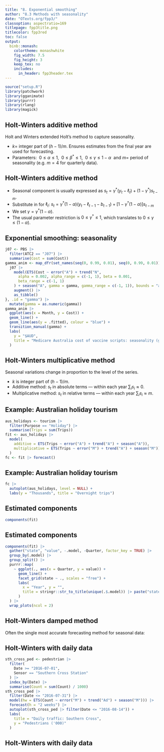 ```yaml
---
title: "8. Exponential smoothing"
author: "8.3 Methods with seasonality"
date: "OTexts.org/fpp3/"
classoption: aspectratio=169
titlepage: fpp3title.png
titlecolor: fpp3red
toc: false
output:
  binb::monash:
    colortheme: monashwhite
    fig_width: 7.5
    fig_height: 3
    keep_tex: no
    includes:
      in_header: fpp3header.tex
---
```


```r
source("setup.R")
library(patchwork)
library(gganimate)
library(purrr)
library(rlang)
library(magick)
```


## Holt-Winters additive method

Holt and Winters extended Holt's method to capture seasonality.
\begin{block}{Component form}\vspace*{-0.9cm}
\begin{align*}
\pred{y}{t+h}{t} &= \ell_{t} + hb _{t} + s_{t+h-m(k+1)} \\
\ell_{t} &= \alpha(y_{t} - s_{t-m}) + (1 - \alpha)(\ell_{t-1} + b_{t-1})\\
b_{t} &= \beta^*(\ell_{t} - \ell_{t-1}) + (1 - \beta^*)b_{t-1}\\
s_{t} &= \gamma (y_{t}-\ell_{t-1}-b_{t-1}) + (1-\gamma)s_{t-m}
\end{align*}
\end{block}\fontsize{12}{14}\sf

  * $k=$ integer part of $(h-1)/m$. Ensures estimates from the final year are used for forecasting.
  * Parameters:&nbsp; $0\le \alpha\le 1$,&nbsp; $0\le \beta^*\le 1$,&nbsp; $0\le \gamma\le 1-\alpha$&nbsp;  and $m=$  period of seasonality (e.g. $m=4$ for quarterly data).

## Holt-Winters additive method

  * Seasonal component is usually expressed as
        $s_{t} = \gamma^* (y_{t}-\ell_{t})+ (1-\gamma^*)s_{t-m}.$
  * Substitute in for $\ell_t$:
        $s_{t} = \gamma^*(1-\alpha) (y_{t}-\ell_{t-1}-b_{t-1})+ [1-\gamma^*(1-\alpha)]s_{t-m}$
  * We set $\gamma=\gamma^*(1-\alpha)$.
  * The usual parameter restriction is $0\le\gamma^*\le1$, which translates to $0\le\gamma\le(1-\alpha)$.

## Exponential smoothing: seasonality

```r
j07 <- PBS |>
  filter(ATC2 == "J07") |>
  summarise(Cost = sum(Cost))
gamma_anim <- map_dfr(set_names(seq(0, 0.99, 0.01), seq(0, 0.99, 0.01)), function(gamma) {
  j07 |>
    model(ETS(Cost ~ error("A") + trend("N",
      alpha = 0.002, alpha_range = c(-1, 1), beta = 0.001,
      beta_range = c(-1, 1)
    ) + season("A", gamma = gamma, gamma_range = c(-1, 1)), bounds = "admissible")) |>
    augment() |>
    as_tibble()
}, .id = "gamma") |>
  mutate(gamma = as.numeric(gamma))
gamma_anim |>
  ggplot(aes(x = Month, y = Cost)) +
  geom_line() +
  geom_line(aes(y = .fitted), colour = "blue") +
  transition_manual(gamma) +
  labs(
    y = "$AUD",
    title = "Medicare Australia cost of vaccine scripts: seasonality (gamma = {format(as.numeric(as.character(current_frame)), nsmall=2)})"
  )
```

## Holt-Winters multiplicative method
\fontsize{13}{13.5}\sf\vspace*{-0.1cm}

Seasonal variations change in proportion to the level of the series.

\begin{block}{Component form}\vspace*{-0.7cm}
    \begin{align*}
        \pred{y}{t+h}{t} &= (\ell_{t} + hb_{t})s_{t+h-m(k+1)} \\
        \ell_{t} &= \alpha \frac{y_{t}}{s_{t-m}} + (1 - \alpha)(\ell_{t-1} + b_{t-1})\\
        b_{t} &= \beta^*(\ell_{t}-\ell_{t-1}) + (1 - \beta^*)b_{t-1}        \\
        s_{t} &= \gamma \frac{y_{t}}{(\ell_{t-1} + b_{t-1})} + (1 - \gamma)s_{t-m}
    \end{align*}
\end{block}\vspace*{-0.2cm}\fontsize{13}{14}\sf

  * $k$ is integer part of $(h-1)/m$.
  * Additive method: $s_t$ in absolute terms --- within each year $\sum_i s_i \approx 0$.
  * Multiplicative method: $s_t$ in relative terms --- within each year $\sum_i s_i \approx m$.

## Example: Australian holiday tourism

```r
aus_holidays <- tourism |>
  filter(Purpose == "Holiday") |>
  summarise(Trips = sum(Trips))
fit <- aus_holidays |>
  model(
    additive = ETS(Trips ~ error("A") + trend("A") + season("A")),
    multiplicative = ETS(Trips ~ error("M") + trend("A") + season("M"))
  )
fc <- fit |> forecast()
```

## Example: Australian holiday tourism

```r
fc |>
  autoplot(aus_holidays, level = NULL) +
  labs(y = "Thousands", title = "Overnight trips")
```

## Estimated components
\fontsize{10}{11}\sf

```r
components(fit)
```

## Estimated components

```r
components(fit) |>
  gather("state", "value", -.model, -Quarter, factor_key = TRUE) |>
  group_by(.model) |>
  group_split() |>
  purrr::map(
    ~ ggplot(., aes(x = Quarter, y = value)) +
      geom_line() +
      facet_grid(state ~ ., scales = "free") +
      labs(
        x = "Year", y = "",
        title = stringr::str_to_title(unique(.$.model)) |> paste("states")
      )
  ) |>
  wrap_plots(ncol = 2)
```

## Holt-Winters damped method
Often the single most accurate forecasting method for seasonal data:
\begin{block}{}\vspace*{-0.4cm}
\begin{align*}
\pred{y}{t+h}{t} &= [\ell_{t} + (\phi+\phi^2 + \dots + \phi^{h})b_{t}]s_{t+h-m(k+1)} \\
\ell_{t} &= \alpha(y_{t} / s_{t-m}) + (1 - \alpha)(\ell_{t-1} + \phi b_{t-1})\\
b_{t} &= \beta^*(\ell_{t} - \ell_{t-1}) + (1 - \beta^*)\phi b_{t-1}       \\
s_{t} &= \gamma \frac{y_{t}}{(\ell_{t-1} + \phi b_{t-1})} + (1 - \gamma)s_{t-m}
\end{align*}
\end{block}

<!--
## Your turn

Apply Holt-Winters’ multiplicative method to the Gas data from `aus_production`.

 1. Why is multiplicative seasonality necessary here?
 1. Experiment with making the trend damped.
 1. Check that the residuals from the best method look like white noise.
 -->

## Holt-Winters with daily data

```r
sth_cross_ped <- pedestrian |>
  filter(
    Date >= "2016-07-01",
    Sensor == "Southern Cross Station"
  ) |>
  index_by(Date) |>
  summarise(Count = sum(Count) / 1000)
sth_cross_ped |>
  filter(Date <= "2016-07-31") |>
  model(hw = ETS(Count ~ error("M") + trend("Ad") + season("M"))) |>
  forecast(h = "2 weeks") |>
  autoplot(sth_cross_ped |> filter(Date <= "2016-08-14")) +
  labs(
    title = "Daily traffic: Southern Cross",
    y = "Pedestrians ('000)"
  )
```

## Holt-Winters with daily data

```r
```

